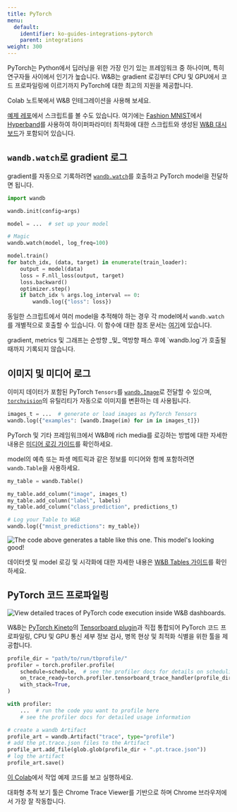 ```yaml
---
title: PyTorch
menu:
  default:
    identifier: ko-guides-integrations-pytorch
    parent: integrations
weight: 300
---
```


<Card title="Try in Colab" href="https://colab.research.google.com/github/wandb/examples/blob/master/colabs/intro/Intro_to_Weights_%26_Biases.ipynb" icon="python"/>

PyTorch는 Python에서 딥러닝을 위한 가장 인기 있는 프레임워크 중 하나이며, 특히 연구자들 사이에서 인기가 높습니다. W&B는 gradient 로깅부터 CPU 및 GPU에서 코드 프로파일링에 이르기까지 PyTorch에 대한 최고의 지원을 제공합니다.

Colab 노트북에서 W&B 인테그레이션을 사용해 보세요.

<Card title="Try in Colab" href="https://colab.research.google.com/github/wandb/examples/blob/master/colabs/pytorch/Simple_PyTorch_Integration.ipynb" icon="python"/>

[예제 레포](https://github.com/wandb/examples)에서 스크립트를 볼 수도 있습니다. 여기에는 [Fashion MNIST](https://github.com/wandb/examples/tree/master/examples/pytorch/pytorch-cnn-fashion)에서 [Hyperband](https://arxiv.org/abs/1603.06560)를 사용하여 하이퍼파라미터 최적화에 대한 스크립트와 생성된 [W&B 대시보드](https://wandb.ai/wandb/keras-fashion-mnist/runs/5z1d85qs)가 포함되어 있습니다.

## `wandb.watch`로 gradient 로그

gradient를 자동으로 기록하려면 [`wandb.watch`](/ko/ref/python/watch)를 호출하고 PyTorch model을 전달하면 됩니다.

```python
import wandb

wandb.init(config=args)

model = ...  # set up your model

# Magic
wandb.watch(model, log_freq=100)

model.train()
for batch_idx, (data, target) in enumerate(train_loader):
    output = model(data)
    loss = F.nll_loss(output, target)
    loss.backward()
    optimizer.step()
    if batch_idx % args.log_interval == 0:
        wandb.log({"loss": loss})
```

동일한 스크립트에서 여러 model을 추적해야 하는 경우 각 model에서 `wandb.watch`를 개별적으로 호출할 수 있습니다. 이 함수에 대한 참조 문서는 [여기](/ko/ref/python/watch)에 있습니다.

<Warning>
gradient, metrics 및 그래프는 순방향 _및_ 역방향 패스 후에 `wandb.log`가 호출될 때까지 기록되지 않습니다.
</Warning>

## 이미지 및 미디어 로그

이미지 데이터가 포함된 PyTorch `Tensors`를 [`wandb.Image`](/ko/ref/python/data-types/image)로 전달할 수 있으며, [`torchvision`](https://pytorch.org/vision/stable/index.html)의 유틸리티가 자동으로 이미지를 변환하는 데 사용됩니다.

```python
images_t = ...  # generate or load images as PyTorch Tensors
wandb.log({"examples": [wandb.Image(im) for im in images_t]})
```

PyTorch 및 기타 프레임워크에서 W&B에 rich media를 로깅하는 방법에 대한 자세한 내용은 [미디어 로깅 가이드](/ko/guides/track/log/media/)를 확인하세요.

model의 예측 또는 파생 메트릭과 같은 정보를 미디어와 함께 포함하려면 `wandb.Table`을 사용하세요.

```python
my_table = wandb.Table()

my_table.add_column("image", images_t)
my_table.add_column("label", labels)
my_table.add_column("class_prediction", predictions_t)

# Log your Table to W&B
wandb.log({"mnist_predictions": my_table})
```

<Frame>
    <img src="/images/integrations/pytorch_example_table.png" alt="The code above generates a table like this one. This model's looking good!"  />
</Frame>

데이터셋 및 model 로깅 및 시각화에 대한 자세한 내용은 [W&B Tables 가이드](/ko/guides/models/tables/)를 확인하세요.

## PyTorch 코드 프로파일링

<Frame>
    <img src="/images/integrations/pytorch_example_dashboard.png" alt="View detailed traces of PyTorch code execution inside W&B dashboards."  />
</Frame>

W&B는 [PyTorch Kineto](https://github.com/pytorch/kineto)의 [Tensorboard plugin](https://github.com/pytorch/kineto/blob/master/tb_plugin/README)과 직접 통합되어 PyTorch 코드 프로파일링, CPU 및 GPU 통신 세부 정보 검사, 병목 현상 및 최적화 식별을 위한 툴을 제공합니다.

```python
profile_dir = "path/to/run/tbprofile/"
profiler = torch.profiler.profile(
    schedule=schedule,  # see the profiler docs for details on scheduling
    on_trace_ready=torch.profiler.tensorboard_trace_handler(profile_dir),
    with_stack=True,
)

with profiler:
    ...  # run the code you want to profile here
    # see the profiler docs for detailed usage information

# create a wandb Artifact
profile_art = wandb.Artifact("trace", type="profile")
# add the pt.trace.json files to the Artifact
profile_art.add_file(glob.glob(profile_dir + ".pt.trace.json"))
# log the artifact
profile_art.save()
```

[이 Colab](http://wandb.me/trace-colab)에서 작업 예제 코드를 보고 실행하세요.

<Warning>
대화형 추적 보기 툴은 Chrome Trace Viewer를 기반으로 하며 Chrome 브라우저에서 가장 잘 작동합니다.
</Warning>
